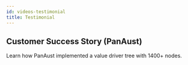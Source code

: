 ```yaml
---
id: videos-testimonial
title: Testimonial
---
```


## Customer Success Story (PanAust)

Learn how PanAust implemented a value driver tree with 1400+ nodes.

<Vimeo
    video="https://vimeo.com/255509480/5f07b28041"
    responsive={true}
    width={640}
    height={480}
/>